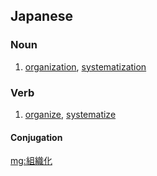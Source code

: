 ==Japanese==
{{ja-kanjitab|そ|しき|か|yomi=o}}

===Noun===
{{ja-noun|そしきか}}

# [[organization]], [[systematization]]

===Verb===
{{ja-verb-suru|そしきか}}

# [[organize]], [[systematize]]

====Conjugation====
{{ja-suru|組織化|そしきか|soshikika}}

[[mg:組織化]]